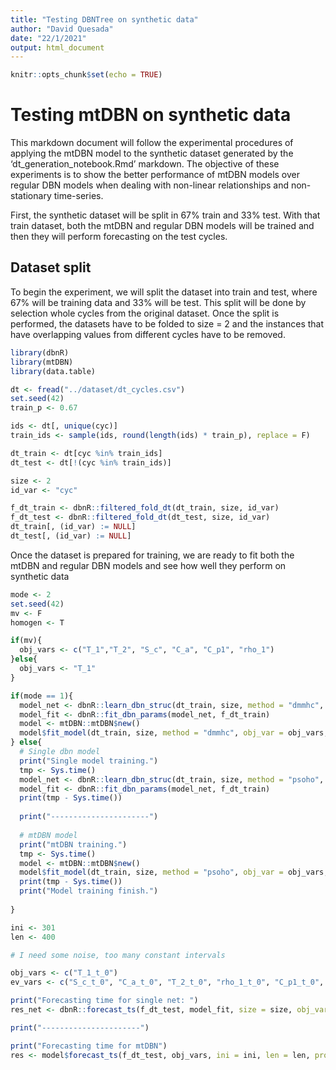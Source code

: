 ```yaml
---
title: "Testing DBNTree on synthetic data"
author: "David Quesada"
date: "22/1/2021"
output: html_document
---
```


```r
knitr::opts_chunk$set(echo = TRUE)
```

# Testing mtDBN on synthetic data

This markdown document will follow the experimental procedures of applying the mtDBN model to the synthetic dataset generated by the 'dt_generation_notebook.Rmd' markdown. The objective of these experiments is to show the better performance of mtDBN models over regular DBN models when dealing with non-linear relationships and non-stationary time-series. 

First, the synthetic dataset will be split in 67% train and 33% test. With that train dataset, both the mtDBN and regular DBN models will be trained and then they will perform forecasting on the test cycles. 

## Dataset split

To begin the experiment, we will split the dataset into train and test, where 67% will be training data and 33% will be test. This split will be done by selection whole cycles from the original dataset. Once the split is performed, the datasets have to be folded to size = 2 and the instances that have overlapping values from different cycles have to be removed.

```r
library(dbnR)
library(mtDBN)
library(data.table)
```

```r
dt <- fread("../dataset/dt_cycles.csv")
set.seed(42)
train_p <- 0.67

ids <- dt[, unique(cyc)]
train_ids <- sample(ids, round(length(ids) * train_p), replace = F)

dt_train <- dt[cyc %in% train_ids]
dt_test <- dt[!(cyc %in% train_ids)]

size <- 2
id_var <- "cyc"

f_dt_train <- dbnR::filtered_fold_dt(dt_train, size, id_var)
f_dt_test <- dbnR::filtered_fold_dt(dt_test, size, id_var)
dt_train[, (id_var) := NULL]
dt_test[, (id_var) := NULL]
```

Once the dataset is prepared for training, we are ready to fit both the mtDBN and regular DBN models and see how well they perform on synthetic data

```r
mode <- 2
set.seed(42)
mv <- F
homogen <- T

if(mv){
  obj_vars <- c("T_1","T_2", "S_c", "C_a", "C_p1", "rho_1")
}else{
  obj_vars <- "T_1"
}

if(mode == 1){
  model_net <- dbnR::learn_dbn_struc(dt_train, size, method = "dmmhc", f_dt = f_dt_train)
  model_fit <- dbnR::fit_dbn_params(model_net, f_dt_train)
  model <- mtDBN::mtDBN$new()
  model$fit_model(dt_train, size, method = "dmmhc", obj_var = obj_vars, mv = mv, homogen = homogen, min_ind = 300, max_depth = 6, f_dt = f_dt_train, prune_val = 0.045)
} else{
  # Single dbn model
  print("Single model training.")
  tmp <- Sys.time()
  model_net <- dbnR::learn_dbn_struc(dt_train, size, method = "psoho", f_dt = f_dt_train, n_it = 50, n_ind = 50, gb_cte = 0.5, lb_cte = 0.5, r_probs = c(-0.5, 1.5), v_probs = c(10,65,25))
  model_fit <- dbnR::fit_dbn_params(model_net, f_dt_train)
  print(tmp - Sys.time())
  
  print("----------------------")
  
  # mtDBN model
  print("mtDBN training.")
  tmp <- Sys.time()
  model <- mtDBN::mtDBN$new()
  model$fit_model(dt_train, size, method = "psoho", obj_var = obj_vars, mv = mv, homogen = homogen, min_ind = 300, max_depth = 6, f_dt = f_dt_train, n_it = 50, n_ind = 50, gb_cte = 0.5, lb_cte = 0.5, r_probs = c(-0.5, 1.5), v_probs = c(10,65,25), prune_val = 0.045)
  print(tmp - Sys.time())
  print("Model training finish.")
  
} 

```

```r
ini <- 301
len <- 400

# I need some noise, too many constant intervals

obj_vars <- c("T_1_t_0")
ev_vars <- c("S_c_t_0", "C_a_t_0", "T_2_t_0", "rho_1_t_0", "C_p1_t_0", "m_c_t_0", "C_in_t_0", "vol_t_0", "C_ain_t_0")

print("Forecasting time for single net: ")
res_net <- dbnR::forecast_ts(f_dt_test, model_fit, size = size, obj_vars = obj_vars, ini = ini, len = len, prov_ev = ev_vars)

print("----------------------")

print("Forecasting time for mtDBN")
res <- model$forecast_ts(f_dt_test, obj_vars, ini = ini, len = len, prov_ev = ev_vars)

```
